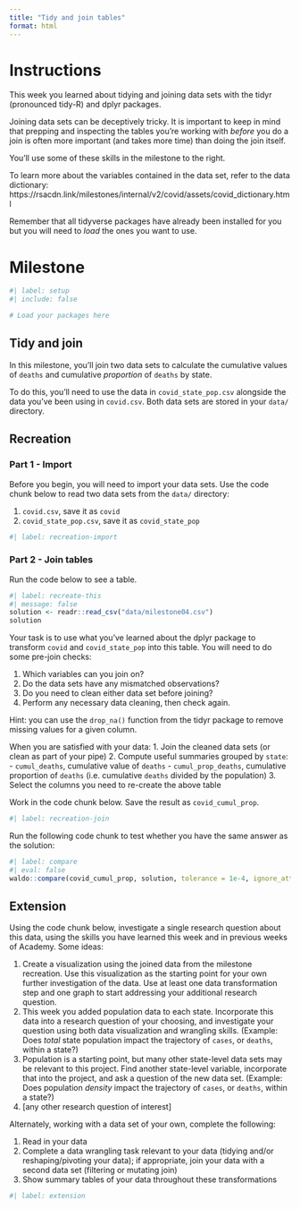 ```yaml
---
title: "Tidy and join tables"
format: html
---
```


# Instructions

This week you learned about tidying and joining data sets with the tidyr (pronounced tidy-R) and dplyr packages.

Joining data sets can be deceptively tricky. It is important to keep in mind that prepping and inspecting the tables you're working with *before* you do a join is often more important (and takes more time) than doing the join itself.

You'll use some of these skills in the milestone to the right.

To learn more about the variables contained in the data set, refer to the data dictionary: https://rsacdn.link/milestones/internal/v2/covid/assets/covid_dictionary.html

Remember that all tidyverse packages have already been installed for you but you will need to *load* the ones you want to use.

# Milestone

```r
#| label: setup
#| include: false

# Load your packages here

```

## Tidy and join

In this milestone, you'll join two data sets to calculate the cumulative values of `deaths` and cumulative _proportion_ of `deaths` by state. 

To do this, you'll need to use the data in `covid_state_pop.csv` alongside the data you've been using in `covid.csv`. Both data sets are stored in your `data/` directory.

## Recreation

### Part 1 - Import

Before you begin, you will need to import your data sets. Use the code chunk below to read two data sets from the `data/` directory:

1. `covid.csv`, save it as `covid`
2. `covid_state_pop.csv`, save it as `covid_state_pop`

```r
#| label: recreation-import

```

### Part 2 - Join tables

Run the code below to see a table.

```r
#| label: recreate-this
#| message: false
solution <- readr::read_csv("data/milestone04.csv")
solution
```

Your task is to use what you've learned about the dplyr package to transform `covid` and `covid_state_pop` into this table. You will need to do some pre-join checks:

1. Which variables can you join on?
2. Do the data sets have any mismatched observations?
3. Do you need to clean either data set before joining?
4. Perform any necessary data cleaning, then check again.

Hint: you can use the `drop_na()` function from the tidyr package to remove missing values for a given column.

When you are satisfied with your data:
1. Join the cleaned data sets (or clean as part of your pipe)
2. Compute useful summaries grouped by `state`:
    - `cumul_deaths`, cumulative value of `deaths`
    - `cumul_prop_deaths`, cumulative proportion of `deaths` (i.e. cumulative `deaths` divided by the population)
3. Select the columns you need to re-create the above table

Work in the code chunk below. Save the result as `covid_cumul_prop`.

```r
#| label: recreation-join

```

Run the following code chunk to test whether you have the same answer as the solution:

```r
#| label: compare
#| eval: false
waldo::compare(covid_cumul_prop, solution, tolerance = 1e-4, ignore_attr = c("class", "groups"))
```

## Extension

Using the code chunk below, investigate a single research question about this data, using the skills you have learned this week and in previous weeks of Academy. Some ideas:

1. Create a visualization using the joined data from the milestone recreation. Use this visualization as the starting point for your own further investigation of the data. Use at least one data transformation step and one graph to start addressing your additional research question.
2. This week you added population data to each state. Incorporate this data into a research question of your choosing, and investigate your question using both data visualization and wrangling skills. (Example: Does _total_ state population impact the trajectory of `cases`, or `deaths`, within a state?)
3. Population is a starting point, but many other state-level data sets may be relevant to this project. Find another state-level variable, incorporate that into the project, and ask a question of the new data set. (Example: Does population _density_ impact the trajectory of `cases`, or `deaths`, within a state?)
4. [any other research question of interest]

Alternately, working with a data set of your own, complete the following:

1. Read in your data
2. Complete a data wrangling task relevant to your data (tidying and/or reshaping/pivoting your data); if appropriate, join your data with a second data set (filtering or mutating join)
3. Show summary tables of your data throughout these transformations


```r
#| label: extension

```
